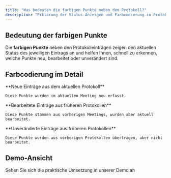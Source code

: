 ```yaml
---
title: "Was bedeuten die farbigen Punkte neben dem Protokoll?"
description: "Erklärung der Status-Anzeigen und Farbcodierung in Protokollen"
---
```


## Bedeutung der farbigen Punkte

Die **farbigen Punkte** neben den Protokolleinträgen zeigen den aktuellen Status des jeweiligen Eintrags an und helfen Ihnen, schnell zu erkennen, welche Punkte neu, bearbeitet oder unverändert sind.

## Farbcodierung im Detail

<CardGroup cols={3}>
  <Card title="🟢 Grüner Punkt" icon="circle" color="#22c55e">
    **Neue Einträge aus dem aktuellen Protokoll**
    
    Diese Punkte wurden im aktuellen Meeting neu erfasst.
  </Card>
  <Card title="🟠 Oranger Punkt" icon="circle" color="#f97316">
    **Bearbeitete Einträge aus früheren Protokollen**
    
    Diese Punkte stammen aus vorherigen Meetings, wurden aber aktuell bearbeitet.
  </Card>
  <Card title="⚫ Grauer Punkt" icon="circle" color="#6b7280">
    **Unveränderte Einträge aus früheren Protokollen**
    
    Diese Punkte wurden aus vorherigen Protokollen übertragen, aber nicht bearbeitet.
  </Card>
</CardGroup> 

## Demo-Ansicht

<Card title="📹 Zur interaktiven Demo" href="https://app.arcade.software/share/o0Jg8FYKGQ69DctQ54HH" icon="play">
  Sehen Sie sich die praktische Umsetzung in unserer Demo an
</Card> 